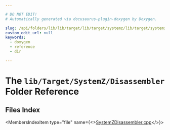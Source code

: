 ```yaml
---

# DO NOT EDIT!
# Automatically generated via docusaurus-plugin-doxygen by Doxygen.

slug: /api/folders/lib/lib/target/lib/target/systemz/lib/target/systemz/disassembler
custom_edit_url: null
keywords:
  - doxygen
  - reference
  - dir

---
```





# The `lib/Target/SystemZ/Disassembler` Folder Reference

<DoxygenPage pluginConfig={pluginConfig}>



## Files Index

<MembersIndex>

<MembersIndexItem
  type="file"
  name={<><a href="/docs/api/files/lib/lib/target/lib/target/systemz/lib/target/systemz/disassembler/systemzdisassembler-cpp">SystemZDisassembler.cpp</a></>}>
</MembersIndexItem>

</MembersIndex>


</DoxygenPage>
